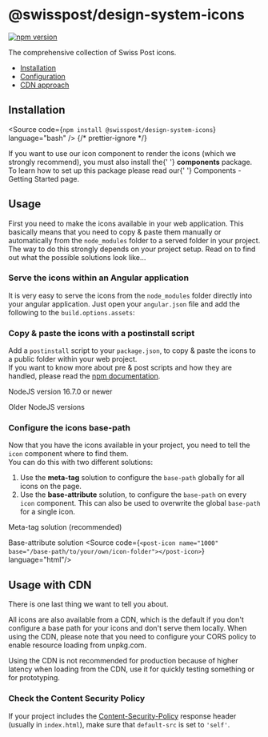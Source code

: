
<Meta of={GettingStartedStories} />

# @swisspost/design-system-icons

[![npm version](https://badge.fury.io/js/@swisspost%2Fdesign-system-icons.svg)](https://badge.fury.io/js/@swisspost%2Fdesign-system-icons)

The comprehensive collection of Swiss Post icons.

<ul>
  <li>
    <a href="#installation" target="_self">Installation</a>
  </li>
  <li>
    <a href="#configuration" target="_self">Configuration</a>
  </li>
  <li>
    <a href="#cdn-approach" target="_self">CDN approach</a>
  </li>
</ul>

## Installation

<Source code={`npm install @swisspost/design-system-icons`} language="bash" />
{/* prettier-ignore */}
<div className="alert alert-info alert-md">
  If you want to use our <LinkTo kind="icons-components-icon" story="docs">icon component</LinkTo> to
  render the icons (which we strongly recommend), you must also install the{' '}
  <strong>components</strong> package.
  <br />
  To learn how to set up this package please read our{' '}
  <LinkTo kind="getting-started-components" story="docs">Components - Getting Started</LinkTo> page.
</div>

## Usage

First you need to make the icons available in your web application.
This basically means that you need to copy & paste them manually or automatically from the `node_modules` folder to a served folder in your project.
The way to do this strongly depends on your project setup.
Read on to find out what the possible solutions look like...

### Serve the icons within an Angular application

It is very easy to serve the icons from the `node_modules` folder directly into your angular application.
Just open your `angular.json` file and add the following to the `build.options.assets`:

<Source code={SampleAngularConfig} language="json" />

### Copy & paste the icons with a postinstall script

Add a `postinstall` script to your `package.json`, to copy & paste the icons to a public folder within your web project.<br/>
If you want to know more about pre & post scripts and how they are handled, please read the <a href="https://docs.npmjs.com/cli/v7/using-npm/scripts#description" target="_blank">npm documentation</a>.

<PostTabs>
  <PostTabHeader slot="tabs" panel="nodeNew">NodeJS version 16.7.0 or newer</PostTabHeader>
  <PostTabPanel name="nodeNew">
    <Source  code={SampleNode16} language="json"/>
  </PostTabPanel>

  <PostTabHeader slot="tabs" panel="nodeOld">Older NodeJS versions</PostTabHeader>
  <PostTabPanel name="nodeOld">
    <Source code={SampleNodeOlder} language="json"/>
    <Source code={SampleNodeOlderJs} language="javascript" />
  </PostTabPanel>
</PostTabs>

### Configure the icons base-path

Now that you have the icons available in your project, you need to tell the `icon` component where to find them.<br/>
You can do this with two different solutions:

1. Use the **meta-tag** solution to configure the `base-path` globally for all icons on the page.
2. Use the **base-attribute** solution, to configure the `base-path` on every `icon` component. This can also be used to overwrite the global `base-path` for a single icon.

<PostTabs>
  <PostTabHeader slot="tabs" panel="metaTag">Meta-tag solution (recommended)</PostTabHeader>
  <PostTabPanel name="metaTag">
    <Source code={SampleIconMeta} language="html" />
  </PostTabPanel>

  <PostTabHeader slot="tabs" panel="baseAttribute">Base-attribute solution</PostTabHeader>
  <PostTabPanel name="baseAttribute">
    <Source  code={`<post-icon name="1000" base="/base-path/to/your/own/icon-folder"></post-icon>`} language="html"/>
  </PostTabPanel>
</PostTabs>

## Usage with CDN

There is one last thing we want to tell you about.

All icons are also available from a CDN, which is the default if you don't configure a base path for your icons and don't serve them locally. When using the CDN, please note that you need to configure your CORS policy to enable resource loading from unpkg.com.

<div className="alert alert-warning alert-md">
  Using the CDN is not recommended for production because of higher latency when loading from the
  CDN, use it for quickly testing something or for prototyping.
</div>

### Check the Content Security Policy

If your project includes the <a href="https://developer.mozilla.org/en-US/docs/Web/HTTP/Headers/Content-Security-Policy" target="_blank">Content-Security-Policy</a> response header (usually in `index.html`),
make sure that `default-src` is set to `'self'`.
